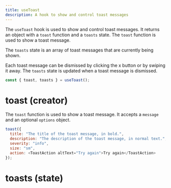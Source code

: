 ```yaml
---
title: useToast
description: A hook to show and control toast messages
---
```


The `useToast` hook is used to show and control toast messages. It returns an object with a `toast` function and a `toasts` state. The `toast` function is used to show a toast message.

The `toasts` state is an array of toast messages that are currently being shown.

Each toast message can be dismissed by clicking the x button or by swiping it away. The `toasts` state is updated when a toast message is dismissed.

```js
const { toast, toasts } = useToast();
```

# toast (creator)

The `toast` function is used to show a toast message. It accepts a `message` and an optional `options` object.

```js
toast({
  title: "The title of the toast message, in bold.",
  description: "The description of the toast message, in normal text.",
  severity: "info",
  size: "sm",
  action: <ToastAction altText="Try again">Try again</ToastAction>
});
```

# toasts (state)
